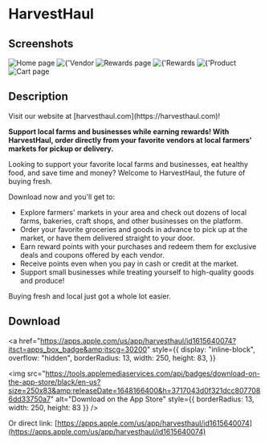 
<Banner>

# HarvestHaul

</Banner>

## Screenshots

<ImageCarousel>
  <Image
    source="/images/harvesthaul/home.png"
    width={231}
    height={500}
    alt="Home page"
  />
  <Image
    source="/images/harvesthaul/vendor.png"
    width={231}
    height={500}
    alt={'Vendor page for "Mariah Family Farms"'}
  />
  <Image
    source="/images/harvesthaul/rewards.png"
    width={231}
    height={500}
    alt="Rewards page"
  />
  <Image
    source="/images/harvesthaul/vendor-rewards.png"
    width={231}
    height={500}
    alt={'Rewards available for "Mariah Family Farms"'}
  />
  <Image
    source="/images/harvesthaul/product.png"
    width={231}
    height={500}
    alt={'Product page for "Organic Fuji Apples"'}
  />
  <Image
    source="/images/harvesthaul/cart.png"
    width={231}
    height={500}
    alt="Cart page"
  />
</ImageCarousel>

## Description

<aside>Visit our website at [harvesthaul.com](https://harvesthaul.com)!</aside>

**Support local farms and businesses while earning rewards! With HarvestHaul,
order directly from your favorite vendors at local farmers' markets for pickup
or delivery.**

Looking to support your favorite local farms and businesses, eat healthy food,
and save time and money? Welcome to HarvestHaul, the future of buying fresh.

Download now and you'll get to:

- Explore farmers' markets in your area and check out dozens of local farms,
  bakeries, craft shops, and other businesses on the platform.
- Order your favorite groceries and goods in advance to pick up at the market,
  or have them delivered straight to your door.
- Earn reward points with your purchases and redeem them for exclusive deals and
  coupons offered by each vendor.
- Receive points even when you pay in cash or credit at the market.
- Support small businesses while treating yourself to high-quality goods and
  produce!

Buying fresh and local just got a whole lot easier.

## Download

<a
  href="https://apps.apple.com/us/app/harvesthaul/id1615640074?itsct=apps_box_badge&amp;itscg=30200"
  style={{
    display: "inline-block",
    overflow: "hidden",
    borderRadius: 13,
    width: 250,
    height: 83,
  }}
>
  <img
    src="https://tools.applemediaservices.com/api/badges/download-on-the-app-store/black/en-us?size=250x83&amp;releaseDate=1648166400&h=3717043d0f321dcc8077086dd33750a7"
    alt="Download on the App Store"
    style={{ borderRadius: 13, width: 250, height: 83 }}
  />
</a>

Or direct link:
[https://apps.apple.com/us/app/harvesthaul/id1615640074](https://apps.apple.com/us/app/harvesthaul/id1615640074)
